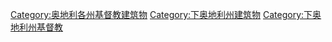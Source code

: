 [[Category:奥地利各州基督教建筑物|Category:奥地利各州基督教建筑物]]
[[Category:下奥地利州建筑物|Category:下奥地利州建筑物]]
[[Category:下奥地利州基督教|Category:下奥地利州基督教]]